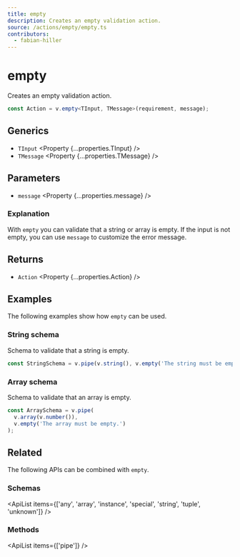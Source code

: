```yaml
---
title: empty
description: Creates an empty validation action.
source: /actions/empty/empty.ts
contributors:
  - fabian-hiller
---
```



# empty

Creates an empty validation action.

```ts
const Action = v.empty<TInput, TMessage>(requirement, message);
```

## Generics

- `TInput` <Property {...properties.TInput} />
- `TMessage` <Property {...properties.TMessage} />

## Parameters

- `message` <Property {...properties.message} />

### Explanation

With `empty` you can validate that a string or array is empty. If the input is not empty, you can use `message` to customize the error message.

## Returns

- `Action` <Property {...properties.Action} />

## Examples

The following examples show how `empty` can be used.

### String schema

Schema to validate that a string is empty.

```ts
const StringSchema = v.pipe(v.string(), v.empty('The string must be empty.'));
```

### Array schema

Schema to validate that an array is empty.

```ts
const ArraySchema = v.pipe(
  v.array(v.number()),
  v.empty('The array must be empty.')
);
```

## Related

The following APIs can be combined with `empty`.

### Schemas

<ApiList
  items={['any', 'array', 'instance', 'special', 'string', 'tuple', 'unknown']}
/>

### Methods

<ApiList items={['pipe']} />
